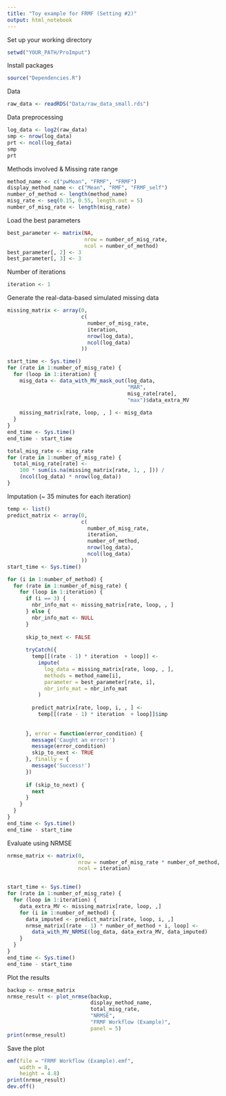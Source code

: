 ```yaml
---
title: "Toy example for FRMF (Setting #2)"
output: html_notebook
---
```


Set up your working directory

```r
setwd("YOUR_PATH/ProImput")
```

Install packages

```r
source("Dependencies.R")
```

Data

```r
raw_data <- readRDS("Data/raw_data_small.rds")
```

Data preprocessing

```r
log_data <- log2(raw_data)
smp <- nrow(log_data)
prt <- ncol(log_data)
smp
prt
```

Methods involved & Missing rate range

```r
method_name <- c("pwMean", "FRMF", "FRMF")
display_method_name <- c("Mean", "RMF", "FRMF_self")
number_of_method <- length(method_name)
misg_rate <- seq(0.15, 0.55, length.out = 5)
number_of_misg_rate <- length(misg_rate)
```

Load the best parameters

```r
best_parameter <- matrix(NA,
                         nrow = number_of_misg_rate,
                         ncol = number_of_method)
best_parameter[, 2] <- 3
best_parameter[, 3] <- 3
```

Number of iterations

```r
iteration <- 1
```

Generate the real-data-based simulated missing data

```r
missing_matrix <- array(0,
                        c(
                          number_of_misg_rate,
                          iteration,
                          nrow(log_data),
                          ncol(log_data)
                        ))

start_time <- Sys.time()
for (rate in 1:number_of_misg_rate) {
  for (loop in 1:iteration) {
    misg_data <- data_with_MV_mask_out(log_data,
                                       "MAR",
                                       misg_rate[rate],
                                       "max")$data_extra_MV
    
    missing_matrix[rate, loop, , ] <- misg_data
  }
}
end_time <- Sys.time()
end_time - start_time
```


```r
total_misg_rate <- misg_rate
for (rate in 1:number_of_misg_rate) {
  total_misg_rate[rate] <-
    100 * sum(is.na(missing_matrix[rate, 1, , ])) /
    (ncol(log_data) * nrow(log_data))
}
```


Imputation (~ 35 minutes for each iteration)

```r
temp <- list()
predict_matrix <- array(0,
                        c(
                          number_of_misg_rate,
                          iteration,
                          number_of_method,
                          nrow(log_data),
                          ncol(log_data)
                        ))
start_time <- Sys.time()

for (i in 1:number_of_method) {
  for (rate in 1:number_of_misg_rate) {
    for (loop in 1:iteration) {
      if (i == 3) {
        nbr_info_mat <- missing_matrix[rate, loop, , ]
      } else {
        nbr_info_mat <- NULL
      }
      
      skip_to_next <- FALSE
      
      tryCatch({
        temp[[(rate - 1) * iteration  + loop]] <-
          impute(
            log_data = missing_matrix[rate, loop, , ],
            methods = method_name[i],
            parameter = best_parameter[rate, i],
            nbr_info_mat = nbr_info_mat
          )
        
        predict_matrix[rate, loop, i, , ] <-
          temp[[(rate - 1) * iteration  + loop]]$imp
        
        
      }, error = function(error_condition) {
        message('Caught an error!')
        message(error_condition)
        skip_to_next <- TRUE
      }, finally = {
        message('Success!')
      })
      
      if (skip_to_next) {
        next
      }
    }
  }
}
end_time <- Sys.time()
end_time - start_time
```

Evaluate using NRMSE

```r
nrmse_matrix <- matrix(0,
                       nrow = number_of_misg_rate * number_of_method,
                       ncol = iteration)


start_time <- Sys.time()
for (rate in 1:number_of_misg_rate) {
  for (loop in 1:iteration) {
    data_extra_MV <- missing_matrix[rate, loop, ,]
    for (i in 1:number_of_method) {
      data_imputed <- predict_matrix[rate, loop, i, ,]
      nrmse_matrix[(rate - 1) * number_of_method + i, loop] <-
        data_with_MV_NRMSE(log_data, data_extra_MV, data_imputed)
    }
  }
}
end_time <- Sys.time()
end_time - start_time
```

Plot the results

```r
backup <- nrmse_matrix
nrmse_result <- plot_nrmse(backup,
                           display_method_name,
                           total_misg_rate,
                           "NRMSE",
                           "FRMF Workflow (Example)",
                           panel = 5)
print(nrmse_result)
```

Save the plot

```r
emf(file = "FRMF Workflow (Example).emf",
    width = 8,
    height = 4.8)
print(nrmse_result)
dev.off()
```


